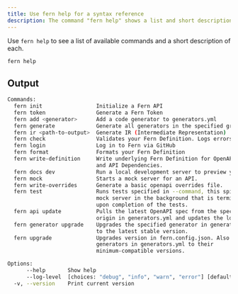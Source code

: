 ```yaml
---
title: Use fern help for a syntax reference
description: The command "fern help" shows a list and short description of available commands.
---
```


Use `fern help` to see a list of available commands and a short description of each.

```bash
fern help
```

## Output

```bash maxLines=14
Commands:
  fern init                 Initialize a Fern API
  fern token                Generate a Fern Token
  fern add <generator>      Add a code generator to generators.yml
  fern generate             Generate all generators in the specified group
  fern ir <path-to-output>  Generate IR (Intermediate Representation)
  fern check                Validates your Fern Definition. Logs errors.
  fern login                Log in to Fern via GitHub
  fern format               Formats your Fern Definition
  fern write-definition     Write underlying Fern Definition for OpenAPI specs
                            and API Dependencies.
  fern docs dev             Run a local development server to preview your docs
  fern mock                 Starts a mock server for an API.
  fern write-overrides      Generate a basic openapi overrides file.
  fern test                 Runs tests specified in --command, this spins up a
                            mock server in the background that is terminated
                            upon completion of the tests.
  fern api update           Pulls the latest OpenAPI spec from the specified
                            origin in generators.yml and updates the local spec.
  fern generator upgrade    Upgrades the specified generator in generators.yml
                            to the latest stable version.
  fern upgrade              Upgrades version in fern.config.json. Also upgrades
                            generators in generators.yml to their
                            minimum-compatible versions.

Options:
      --help       Show help                                           [boolean]
      --log-level  [choices: "debug", "info", "warn", "error"] [default: "info"]
  -v, --version    Print current version
```